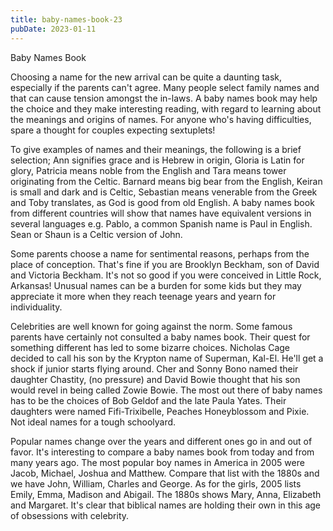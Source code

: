 ```yaml
---
title: baby-names-book-23
pubDate: 2023-01-11
---
```


Baby Names Book

Choosing a name for the new arrival can be quite a daunting task, especially if the parents can't agree.  Many people select family names and that can cause tension amongst the in-laws. A baby names book may help the choice and they make interesting reading, with regard to learning about the meanings and origins of names. For anyone who's having difficulties, spare a thought for couples expecting sextuplets!

To give examples of names and their meanings, the following is a brief selection; Ann signifies grace and is Hebrew in origin, Gloria is Latin for glory, Patricia means noble from the English and Tara means tower originating from the Celtic. Barnard means big bear from the English, Keiran is small and dark and is Celtic, Sebastian means venerable from the Greek and Toby translates, as God is good from old English. A baby names book from different countries will show that names have equivalent versions in several languages e.g. Pablo, a common Spanish name is Paul in English. Sean or Shaun is a Celtic version of John.

Some parents choose a name for sentimental reasons, perhaps from the place of conception. That's fine if you are Brooklyn Beckham, son of David and Victoria Beckham.  It's not so good if you were conceived in Little Rock, Arkansas! Unusual names can be a burden for some kids but they may appreciate it more when they reach teenage years and yearn for individuality. 

Celebrities are well known for going against the norm. Some famous parents have certainly not consulted a baby names book. Their quest for something different has led to some bizarre choices. Nicholas Cage decided to call his son by the Krypton name of Superman, Kal-El. He'll get a shock if junior starts flying around. Cher and Sonny Bono named their daughter Chastity,  (no pressure) and David Bowie thought that his son would revel in being called Zowie Bowie. The most out there of baby names has to be the choices of Bob Geldof and the late Paula Yates. Their daughters were named Fifi-Trixibelle, Peaches Honeyblossom and Pixie. Not ideal names for a tough schoolyard. 

Popular names change over the years and different ones go in and out of favor. It's interesting to compare a baby names book from today and from many years ago. The most popular boy names in America in 2005 were Jacob, Michael, Joshua and Matthew. Compare that list with the 1880s and we have John, William, Charles and George. As for the girls, 2005 lists Emily, Emma, Madison and Abigail. The 1880s shows Mary, Anna, Elizabeth and Margaret. It's clear that biblical names are holding their own in this age of obsessions with celebrity.